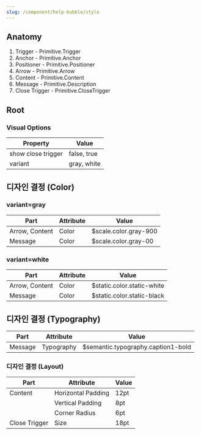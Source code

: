 ```yaml
---
slug: /component/help-bubble/style
---
```


## Anatomy

1. Trigger - Primitive.Trigger
2. Anchor - Primitive.Anchor
3. Positioner - Primitive.Positioner
4. Arrow - Primitive.Arrow
5. Content - Primitive.Content
6. Message - Primitive.Description
7. Close Trigger - Primitive.CloseTrigger

## Root

### Visual Options

| Property           | Value       |
| ------------------ | ----------- |
| show close trigger | false, true |
| variant            | gray, white |

## 디자인 결정 (Color)

### variant=gray

| Part           | Attribute | Value                 |
| -------------- | --------- | --------------------- |
| Arrow, Content | Color     | $scale.color.gray-900 |
| Message        | Color     | $scale.color.gray-00  |

### variant=white

| Part           | Attribute | Value                      |
| -------------- | --------- | -------------------------- |
| Arrow, Content | Color     | $static.color.static-white |
| Message        | Color     | $static.color.static-black |

## 디자인 결정 (Typography)

| Part    | Attribute  | Value                              |
| ------- | ---------- | ---------------------------------- |
| Message | Typography | $semantic.typography.caption1-bold |

### 디자인 결정 (Layout)

| Part          | Attribute          | Value |
| ------------- | ------------------ | ----- |
| Content       | Horizontal Padding | 12pt  |
|               | Vertical Padding   | 8pt   |
|               | Corner Radius      | 6pt   |
| Close Trigger | Size               | 18pt  |
